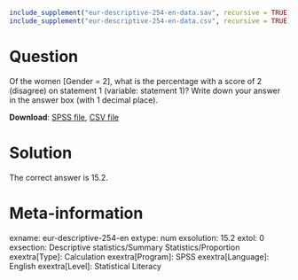 ```r
include_supplement("eur-descriptive-254-en-data.sav", recursive = TRUE)
include_supplement("eur-descriptive-254-en-data.csv", recursive = TRUE)
```

Question
========
Of the women [Gender = 2], what is the percentage with a score of 2 (disagree) on statement 1 (variable: statement 1)? Write down your answer in the answer box (with 1 decimal place).

**Download**: [SPSS file](eur-descriptive-254-en-data.sav), [CSV file](eur-descriptive-254-en-data.csv)


Solution
========
The correct answer is 15.2.


Meta-information
================
exname: eur-descriptive-254-en
extype: num
exsolution: 15.2
extol: 0
exsection: Descriptive statistics/Summary Statistics/Proportion
exextra[Type]: Calculation
exextra[Program]: SPSS
exextra[Language]: English
exextra[Level]: Statistical Literacy
